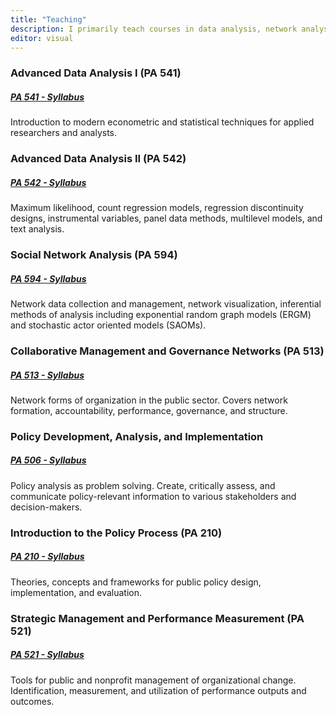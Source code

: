 ```yaml
---
title: "Teaching"
description: I primarily teach courses in data analysis, network analysis, collaborative governance, and public policy. Below you will find a list of the courses I have taught with a brief description and link to the most recent syllabus. 
editor: visual
---
```



### Advanced Data Analysis I (PA 541)  
##### [**PA 541 - Syllabus**](files/Siciliano_PA_541_AdvancedDataAnalysis_I_Syllabus_2021.pdf)  
Introduction to modern econometric and statistical techniques for applied researchers and analysts.

### Advanced Data Analysis II (PA 542)

##### [**PA 542 - Syllabus**](files/PA_542_AdvancedDataAnalysisII_Syllabus_Spring_2020.pdf)
Maximum likelihood, count regression models, regression discontinuity designs, instrumental variables, panel data methods, multilevel models, and text analysis.

### Social Network Analysis (PA 594)
##### [**PA 594 - Syllabus**](files/Siciliano_PA_594_SocialNetworkAnalysis_2020.pdf)
Network data collection and management, network visualization, inferential methods of analysis including exponential random graph models (ERGM) and stochastic actor oriented models (SAOMs).

### Collaborative Management and Governance Networks (PA 513)

##### [**PA 513 - Syllabus**](files/Siciliano_PA_513_GovernanceNetworksSyllabus_Fall_2020.pdf)

Network forms of organization in the public sector. Covers network formation, accountability, performance, governance, and structure.

### Policy Development, Analysis, and Implementation
##### [**PA 506 - Syllabus**](files/PA_506_Policy_Analysis_Syllabus_Spring_2016_v3.pdf)
Policy analysis as problem solving. Create, critically assess, and communicate policy-relevant information to various stakeholders and decision-makers. 

### Introduction to the Policy Process (PA 210)
##### [**PA 210 - Syllabus**](files/PA_210_Policy_Process_Syllabus_Spring_2021.pdf)
Theories, concepts and frameworks for public policy design, implementation, and evaluation.

### Strategic Management and Performance Measurement (PA 521)
##### [**PA 521 - Syllabus**](files/Siciliano_PA_521_Syllabus_Spring_2016_V2.pdf)
Tools for public and nonprofit management of organizational change. Identification, measurement, and utilization of performance outputs and outcomes. 
